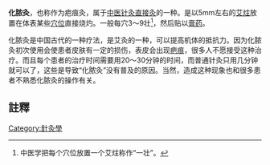{{Multiple issues|
{{Original research|time=2022-02-20T17:04:46+00:00}}
{{Unreferenced|time=2022-02-20T17:04:46+00:00}}
}}
'''化脓灸'''，也称作为疤痕灸，属于[[中医|中医]][[针灸|针灸]][[直接灸|直接灸]]的一种。是以5mm左右的[[艾炷|艾炷]]放置在体表某些[[穴位|穴位]]直接烧灼。一般每穴3～9壮<ref>中医学把每个穴位放置一个艾炷称作“一壮”。</ref>，然后贴以[[膏药|膏药]]。

化脓灸是中国古代的一种疗法，是艾灸的一种，可以提高机体的抵抗力。因为化脓灸初次使用会使患者皮肤有一定的损伤，表皮会出现[[疤痕|疤痕]]，很多人不愿接受这种治疗。而且每个患者的治疗时间需要用20～30分钟的时间，而普通针灸只用几分钟就可以了，这些是导致“化脓灸”没有普及的原因。当然，造成这种现象也和很多患者不熟悉化脓灸的操作有关。

[[Category:針灸學|Category:針灸學]]

== 註釋 ==
<div class="references-small">
<references/>
</div>